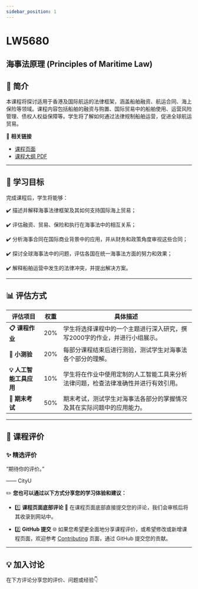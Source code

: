 ```yaml
---
sidebar_position: 1
---
```


# LW5680
## 海事法原理 (Principles of Maritime Law)

## **📘 简介**
本课程将探讨适用于香港及国际航运的法律框架，涵盖船舶融资、航运合同、海上保险等领域。课程内容包括船舶的融资与购置、国际贸易中的船舶使用、运营风险管理、债权人权益保障等。学生将了解如何通过法律规制船舶运营，促进全球航运贸易。

🔗 **相关链接**
- [课程页面](https://www.cityu.edu.hk/catalogue/pg/202526/course/LW5680.htm)
- [课程大纲 PDF](https://www.cityu.edu.hk/catalogue/pg/202526/course/LW5680.pdf)

---

## **🎯 学习目标**

完成课程后，学生将能够：

✔️ 描述并解释海事法律框架及其如何支持国际海上贸易；

✔️ 评估融资、贸易、保险和执行在海事法中的相互关系；

✔️ 分析海事合同在国际商业背景中的应用，并从财务和政策角度审视这些合同；

✔️ 探讨全球海事法中的问题，评估各国在统一海事法方面的努力和效果；

✔️ 解释船舶运营中发生的法律冲突，并提出解决方案。

---

## **📊 评估方式**

| **评估项目**         | **权重** | **具体描述**                                                                                       |
|---------------------|---------|---------------------------------------------------------------------------------------------------|
| **📋 课程作业**       | 20%     | 学生将选择课程中的一个主题进行深入研究，撰写2000字的作业，并进行小组展示。                        |
| **📝 小测验**         | 20%     | 每部分课程结束后进行测验，测试学生对海事法各个部分的理解。                                         |
| **💡 人工智能工具应用**| 10%     | 学生将在作业中使用定制的人工智能工具来分析法律问题，检查法律准确性并进行有效引用。              |
| **📂 期末考试**       | 50%     | 期末考试，测试学生对海事法各部分的掌握情况及其在实际问题中的应用能力。                           |

---

## **💬 课程评价**

### ✨ **精选评价**
<div className={commentStyles.commentBox}>
    <p className={commentStyles.commentText}>
        “期待你的评价。”
    </p>
    <p className={commentStyles.commentAuthor}>—— CityU</p>
</div>

✏️ **您也可以通过以下方式分享您的学习体验和建议：**

- 1️⃣ **课程页面底部评论**
💬 在课程页面底部直接提交您的评论，我们会审核后将其收录到网站中。

- 2️⃣ **GitHub 提交**
🌐 如果您希望更全面地分享课程评价，或希望修改或新增课程页面，欢迎参考 [Contributing](/contributing) 页面，通过 GitHub 提交您的贡献。

---

## **💡 加入讨论**

在下方评论分享您的评价、问题或经验👇
<Utterances />
